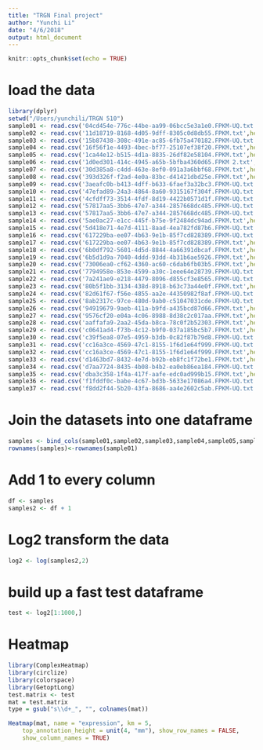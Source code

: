 ```yaml
---
title: "TRGN Final project"
author: "Yunchi Li"
date: "4/6/2018"
output: html_document
---
```


```r
knitr::opts_chunk$set(echo = TRUE)
```
 
# load the data
```r
library(dplyr)
setwd("/Users/yunchili/TRGN 510")
sample01 <- read.csv('04cd454e-776c-44be-aa99-06bcc5e3a1e0.FPKM-UQ.txt',header = FALSE, sep = "", quote = "\"", dec = ".", fill = TRUE, row = 1)
sample02 <- read.csv('11d18719-8168-4d05-9dff-8305c0d8db55.FPKM.txt',header = FALSE, sep = "", quote = "\"", dec = ".", fill = TRUE, row = 1)
sample03 <- read.csv('15b87438-308c-491e-ac85-6fb75a470182.FPKM-UQ.txt',header = FALSE, sep = "", quote = "\"", dec = ".", fill = TRUE, row = 1)
sample04 <- read.csv('16f56f1e-4493-4bec-bf77-25107ef38f20.FPKM.txt',header = FALSE, sep = "", quote = "\"", dec = ".", fill = TRUE, row = 1)
sample05 <- read.csv('1ca44e12-b515-4d1a-8835-26df82e58104.FPKM.txt',header = FALSE, sep = "", quote = "\"", dec = ".", fill = TRUE, row = 1)
sample06 <- read.csv('1d0ed301-414c-4945-a65b-5bfba4360d65.FPKM 2.txt',header = FALSE, sep = "", quote = "\"", dec = ".", fill = TRUE, row = 1)
sample07 <- read.csv('30d385a8-c4dd-463e-8ef0-091a3a6bbf68.FPKM.txt',header = FALSE, sep = "", quote = "\"", dec = ".", fill = TRUE, row = 1)
sample08 <- read.csv('393d326f-f2ad-4e0a-83bc-d41421dbd25e.FPKM.txt',header = FALSE, sep = "", quote = "\"", dec = ".", fill = TRUE, row = 1)
sample09 <- read.csv('3aeafc0b-b413-4dff-b633-6faef3a32bc3.FPKM-UQ.txt',header = FALSE, sep = "", quote = "\"", dec = ".", fill = TRUE, row = 1)
sample10 <- read.csv('47efad89-24a3-4864-8a60-9315167f304f.FPKM-UQ.txt',header = FALSE, sep = "", quote = "\"", dec = ".", fill = TRUE, row = 1)
sample11 <- read.csv('4cfdff73-3514-4fdf-8d19-4422b0571d1f.FPKM-UQ.txt',header = FALSE, sep = "", quote = "\"", dec = ".", fill = TRUE, row = 1)
sample12 <- read.csv('57817aa5-3bb6-47e7-a344-2857668dc485.FPKM-UQ.txt',header = FALSE, sep = "", quote = "\"", dec = ".", fill = TRUE, row = 1)
sample13 <- read.csv('57817aa5-3bb6-47e7-a344-2857668dc485.FPKM-UQ.txt',header = FALSE, sep = "", quote = "\"", dec = ".", fill = TRUE, row = 1)
sample14 <- read.csv('5ae0ac27-e1cc-445f-b75e-9f2484dc94ad.FPKM.txt',header = FALSE, sep = "", quote = "\"", dec = ".", fill = TRUE, row = 1)
sample15 <- read.csv('5d418e71-4e7d-4111-8aad-4ea782fd87b6.FPKM-UQ.txt',header = FALSE, sep = "", quote = "\"", dec = ".", fill = TRUE, row = 1)
sample16 <- read.csv('617229ba-ee07-4b63-9e1b-85f7cd828389.FPKM-UQ.txt',header = FALSE, sep = "", quote = "\"", dec = ".", fill = TRUE, row = 1)
sample17 <- read.csv('617229ba-ee07-4b63-9e1b-85f7cd828389.FPKM.txt',header = FALSE, sep = "", quote = "\"", dec = ".", fill = TRUE, row = 1)
sample18 <- read.csv('6b0df792-5601-4d5d-8844-4a66391dbcaf.FPKM.txt',header = FALSE, sep = "", quote = "\"", dec = ".", fill = TRUE, row = 1)
sample19 <- read.csv('6b5d1d9a-7040-4ddd-93dd-4b31b6ae5926.FPKM.txt',header = FALSE, sep = "", quote = "\"", dec = ".", fill = TRUE, row = 1)
sample20 <- read.csv('73006ea0-cf62-4360-ac60-c6dab6fb03b5.FPKM.txt',header = FALSE, sep = "", quote = "\"", dec = ".", fill = TRUE, row = 1)
sample21 <- read.csv('7794958e-853e-4599-a30c-1eee64e28739.FPKM-UQ.txt',header = FALSE, sep = "", quote = "\"", dec = ".", fill = TRUE, row = 1)
sample22 <- read.csv('7a241ae9-e218-4479-8096-d855cf3e8565.FPKM-UQ.txt',header = FALSE, sep = "", quote = "\"", dec = ".", fill = TRUE, row = 1)
sample23 <- read.csv('80b5f1bb-3134-438d-8918-b63c73a44e0f.FPKM.txt',header = FALSE, sep = "", quote = "\"", dec = ".", fill = TRUE, row = 1)
sample24 <- read.csv('82d61f67-f56e-4855-aa2e-44350982f8af.FPKM-UQ.txt',header = FALSE, sep = "", quote = "\"", dec = ".", fill = TRUE, row = 1)
sample25 <- read.csv('8ab2317c-97ce-480d-9ab0-c51047031cde.FPKM-UQ.txt',header = FALSE, sep = "", quote = "\"", dec = ".", fill = TRUE, row = 1)
sample26 <- read.csv('94919679-9aeb-411a-b9fd-a435bcd87d66.FPKM.txt',header = FALSE, sep = "", quote = "\"", dec = ".", fill = TRUE, row = 1)
sample27 <- read.csv('9576cf20-e04a-4c06-8988-8d38c2c017aa.FPKM.txt',header = FALSE, sep = "", quote = "\"", dec = ".", fill = TRUE, row = 1)
sample28 <- read.csv('aaffafa9-2aa2-45da-b8ca-78c0f2b52303.FPKM.txt',header = FALSE, sep = "", quote = "\"", dec = ".", fill = TRUE, row = 1)
sample29 <- read.csv('c0641ad4-f73b-4c12-b9f0-037a185bc5b7.FPKM.txt',header = FALSE, sep = "", quote = "\"", dec = ".", fill = TRUE, row = 1)
sample30 <- read.csv('c39f5ea8-07e5-4959-b3db-0c82f87b79d8.FPKM-UQ.txt',header = FALSE, sep = "", quote = "\"", dec = ".", fill = TRUE, row = 1)
sample31 <- read.csv('cc16a3ce-4569-47c1-8155-1f6d1e64f999.FPKM-UQ.txt',header = FALSE, sep = "", quote = "\"", dec = ".", fill = TRUE, row = 1)
sample32 <- read.csv('cc16a3ce-4569-47c1-8155-1f6d1e64f999.FPKM.txt',header = FALSE, sep = "", quote = "\"", dec = ".", fill = TRUE, row = 1)
sample33 <- read.csv('d1463bd7-8432-4e7d-b92b-eb8fc1f72be1.FPKM.txt',header = FALSE, sep = "", quote = "\"", dec = ".", fill = TRUE, row = 1)
sample34 <- read.csv('d7aa7724-8435-4b08-b4b2-ea0eb86ea184.FPKM-UQ.txt',header = FALSE, sep = "", quote = "\"", dec = ".", fill = TRUE, row = 1)
sample35 <- read.csv('dba3c358-1f4a-417f-aafe-edc0ad999b15.FPKM.txt',header = FALSE, sep = "", quote = "\"", dec = ".", fill = TRUE, row = 1)
sample36 <- read.csv('f1fddf0c-babe-4c67-bd3b-5633e17086a4.FPKM-UQ.txt',header = FALSE, sep = "", quote = "\"", dec = ".", fill = TRUE, row = 1)
sample37 <- read.csv('f8dd2f44-5b20-43fa-8686-aa4e2602c5ab.FPKM-UQ.txt',header = FALSE, sep = "", quote = "\"", dec = ".", fill = TRUE, row = 1)
```

# Join the datasets into one dataframe
```r
samples <- bind_cols(sample01,sample02,sample03,sample04,sample05,sample06,sample07,sample08,sample09,sample10,sample11,sample12,sample13,sample14,sample15,sample16,sample17,sample18,sample19,sample20,sample21,sample22,sample23,sample24,sample25,sample26,sample27,sample28,sample29,sample30,sample31,sample32,sample33,sample34,sample35,sample36,sample37)
rownames(samples)<-rownames(sample01)
```

# Add 1 to every column 
```r
df <- samples
samples2 <- df + 1
```

# Log2 transform the data
```r
log2 <- log(samples2,2)
```

# build up a fast test dataframe
```r
test <- log2[1:1000,]
```

# Heatmap
```r
library(ComplexHeatmap)
library(circlize)
library(colorspace)
library(GetoptLong)
test.matrix <- test
mat = test.matrix
type = gsub("s\\d+_", "", colnames(mat))

Heatmap(mat, name = "expression", km = 5,  
    top_annotation_height = unit(4, "mm"), show_row_names = FALSE, 
    show_column_names = TRUE) 

```

```r

```

